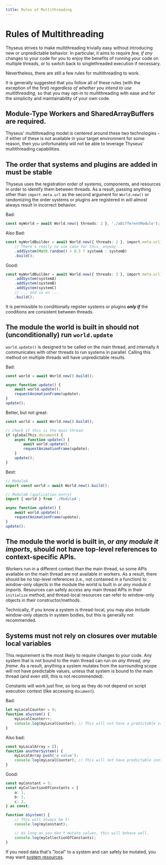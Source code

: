 ```yaml
---
title: Rules of Multithreading
---
```


# Rules of Multithreading

Thyseus strives to make multithreading trivially easy without introducing new or
unpredictable behavior. In particular, it aims to require _few, if any_ changes
to your code for you to enjoy the benefits of running your code on multiple
threads, or to switch back to singlethreaded execution if necessary.

Nevertheless, there are still a few rules for multithreading to work.

It is generally suggested that you follow all of these rules (with the exception
of the first) _regardless of whether you intend to use multithreading_, so that
you may opt-in to multithreading with ease and for the simplicity and
maintainability of your own code.

## Module-Type Workers and SharedArrayBuffers are required.

Thyseus' multithreading model is centered around these two technologies - if
either of these is not available in your target environment for some reason,
then you unfortunately will not be able to leverage Thyseus' multithreading
capabilities.

## The order that systems and plugins are added in must be stable

Thyseus uses the registration order of systems, components, and resources in
order to identify them between threads. As a result, passing anything other than
`import.meta.url` as the second argument for `World.new()` or randomizing the
order systems or plugins are registered in will almost always result in
incorrect behavior.

Bad:

```ts
const myWorld = await World.new({ threads: 2 }, './aDifferentModule');
```

Also Bad:

```ts
const myWorldBuilder = await World.new({ threads: 2 }, import.meta.url)
	// There's really no use case for this, anyway...
	.addSystem(Math.random() > 0.5 ? systemA : systemB)
	.build();
```

Good:

```ts
const myWorldBuilder = await World.new({ threads: 2 }, import.meta.url)
	.addSystem(systemA)
	.addSystem(systemB)
	.addSystem(systemC)
	// ... and so on ...
	.build();
```

It is permissible to conditionally register systems or plugins **_only if_** the
conditions are consistent between threads.

## The module the world is built in should not (unconditionally) run `world.update`

`world.update()` is designed to be called on the main thread, and internally it
communicates with other threads to run systems in parallel. Calling this method
on multiple threads will have unpredictable results.

Bad:

```ts
const world = await World.new().build();

async function update() {
	await world.update();
	requestAnimationFrame(update);
}
update();
```

Better, but not great:

```ts
const world = await World.new().build();

// Check if this is the main thread
if (globalThis.document) {
	async function update() {
		await world.update();
		requestAnimationFrame(update);
	}
	update();
}
```

Best:

```ts
// ModuleA
export const world = await World.new().build();

// ModuleB (application entry)
import { world } from './ModuleA';

async function update() {
	await world.update();
	requestAnimationFrame(update);
}
update();
```

## The module the world is built in, _or any module it imports_, should not have top-level references to context-specific APIs.

Workers run in a different context than the main thread, so some APIs available
on the main thread are not available in workers. As a result, there should be no
top-level references (i.e., not contained in a function) to window-only objects
in the module the world is built in _or any module it imports_. Resources can
safely access any main thread APIs in their `initialize` method, and
thread-local resources can refer to window-only objects in their
constructor/methods.

Technically, if you know a system is thread-local, you may also include
window-only objects in system bodies, but this is generally not recommended.

## Systems must not rely on closures over mutable local variables

This requirement is the most likely to require changes to your code. Any system
that is not bound to the main thread can run on _any thread, any frame_. As a
result, anything a system mutates from the surrounding scope will not have
predictable values, unless that system is bound to the main thread (and even
still, this is not recommended).

Constants will work just fine, so long as they do not depend on script execution
context (like accessing `document`).

Bad:

```ts
let myLocalCounter = 0;
function aSystem() {
	myLocalCounter++;
	console.log(myLocalCounter); // This will not have a predictable value!
}
```

Also bad:

```ts
const myLocalArray = [];
function anotherSystem() {
	myLocalArray.push('a value');
	console.log(myLocalCounter); // This will not have predictable contents!
}
```

Good:

```ts
const myConstant = 5;
const myCollectionOfConstants = {
	a: 1,
	b: 2,
	c: 3,
} as const;

function aSystem() {
	// This will always be 5!
	console.log(myConstant);

	// As long as you don't mutate values, this will behave well.
	console.log(myCollectionOfConstants);
}
```

If you need data that's "local" to a system and can safely be mutated, you may
want [system resources](/systems/resources#system-resources).
